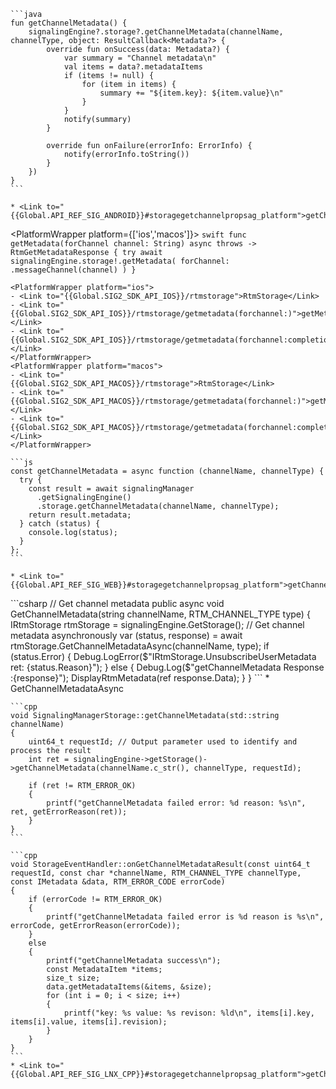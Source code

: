 <PlatformWrapper platform='android'>

    ```java
    fun getChannelMetadata() {
        signalingEngine?.storage?.getChannelMetadata(channelName, channelType, object: ResultCallback<Metadata?> {
            override fun onSuccess(data: Metadata?) {
                var summary = "Channel metadata\n"
                val items = data?.metadataItems
                if (items != null) {
                    for (item in items) {
                        summary += "${item.key}: ${item.value}\n"
                    }
                }
                notify(summary)
            }

            override fun onFailure(errorInfo: ErrorInfo) {
                notify(errorInfo.toString())
            }
        })
    }
    ```
    
    * <Link to="{{Global.API_REF_SIG_ANDROID}}#storagegetchannelpropsag_platform">getChannelMetadata</Link>

</PlatformWrapper>

<PlatformWrapper platform={['ios','macos']}>
    ```swift
    func getMetadata(forChannel channel: String) async throws -> RtmGetMetadataResponse {
        try await signalingEngine.storage!.getMetadata(
            forChannel: .messageChannel(channel)
        )
    }
    ```

    <PlatformWrapper platform="ios">
    - <Link to="{{Global.SIG2_SDK_API_IOS}}/rtmstorage">RtmStorage</Link>
    - <Link to="{{Global.SIG2_SDK_API_IOS}}/rtmstorage/getmetadata(forchannel:)">getMetadata(forChannel:)</Link>
    - <Link to="{{Global.SIG2_SDK_API_IOS}}/rtmstorage/getmetadata(forchannel:completion:)">getMetadata(forChannel:completion:)</Link>
    </PlatformWrapper>
    <PlatformWrapper platform="macos">
    - <Link to="{{Global.SIG2_SDK_API_MACOS}}/rtmstorage">RtmStorage</Link>
    - <Link to="{{Global.SIG2_SDK_API_MACOS}}/rtmstorage/getmetadata(forchannel:)">getMetadata(forChannel:)</Link>
    - <Link to="{{Global.SIG2_SDK_API_MACOS}}/rtmstorage/getmetadata(forchannel:completion:)">getMetadata(forChannel:completion:)</Link>
    </PlatformWrapper>
</PlatformWrapper>

<PlatformWrapper platform = 'web'>

    ```js
    const getChannelMetadata = async function (channelName, channelType) {
      try {
        const result = await signalingManager
          .getSignalingEngine()
          .storage.getChannelMetadata(channelName, channelType);
        return result.metadata;
      } catch (status) {
        console.log(status);
      }
    };
    ```

    * <Link to="{{Global.API_REF_SIG_WEB}}#storagegetchannelpropsag_platform">getChannelMetadata</Link>
</PlatformWrapper>

<PlatformWrapper platform='unity'>
    ```csharp
    // Get channel metadata
    public async void GetChannelMetadata(string channelName, RTM_CHANNEL_TYPE type)
    {
        IRtmStorage rtmStorage = signalingEngine.GetStorage();
        // Get channel metadata asynchronously
        var (status, response) = await rtmStorage.GetChannelMetadataAsync(channelName, type);
        if (status.Error)
        {
            Debug.LogError($"IRtmStorage.UnsubscribeUserMetadata  ret: {status.Reason}");
        }
        else
        {
            Debug.Log($"getChannelMetadata Response :{response}");
            DisplayRtmMetadata(ref response.Data);
        }
    }
    ```
    * <Link to="{{Global.API_REF_SIG_UNITY}}#storagegetchannelpropsag_platform">GetChannelMetadataAsync</Link>
</PlatformWrapper>
<PlatformWrapper platform='linux-cpp'>

    ```cpp
    void SignalingManagerStorage::getChannelMetadata(std::string channelName)
    {
        uint64_t requestId; // Output parameter used to identify and process the result
        int ret = signalingEngine->getStorage()->getChannelMetadata(channelName.c_str(), channelType, requestId);
        
        if (ret != RTM_ERROR_OK)
        {
            printf("getChannelMetadata failed error: %d reason: %s\n", ret, getErrorReason(ret));
        }
    }
    ```

    ```cpp
    void StorageEventHandler::onGetChannelMetadataResult(const uint64_t requestId, const char *channelName, RTM_CHANNEL_TYPE channelType, const IMetadata &data, RTM_ERROR_CODE errorCode) 
    {
        if (errorCode != RTM_ERROR_OK)
        {
            printf("getChannelMetadata failed error is %d reason is %s\n", errorCode, getErrorReason(errorCode));
        }
        else
        {
            printf("getChannelMetadata success\n");
            const MetadataItem *items;
            size_t size;
            data.getMetadataItems(&items, &size);
            for (int i = 0; i < size; i++)
            {
                printf("key: %s value: %s revison: %ld\n", items[i].key, items[i].value, items[i].revision);
            }
        }
    }
    ```
    * <Link to="{{Global.API_REF_SIG_LNX_CPP}}#storagegetchannelpropsag_platform">getChannelMetadata</Link>
</PlatformWrapper>


